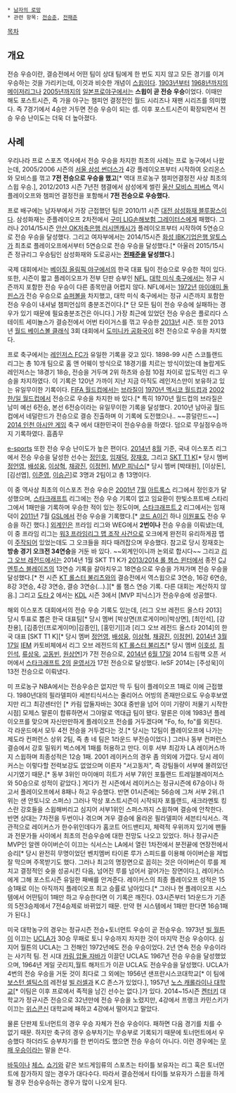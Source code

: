  * [[남자의 로망]]
 * 관련 항목: [[전승준]], [[전패준]]

[[목차]]

== 개요 ==
전승 우승이란, 결승전에서 어떤 팀이 상대 팀에게 한 번도 지지 않고 모든 경기를 이겨 우승하는 것을 가리키는데, 이것과 비슷한 개념이 [[스윕]]이다. [[1903년]]부터 [[1968년]]까지의 [[메이저리그]]나 [[2005년]]까지의 [[일본프로야구]]에서는 '''스윕이 곧 전승 우승'''이었다. 이때만 해도 포스트시즌, 즉 가을 야구는 챔피언 결정전인 월드 시리즈나 재팬 시리즈를 의미했다. 즉 7경기에서 4승만 거두면 전승 우승이 되는 셈. 이후 포스트시즌이 확장되면서 전승 우승 난이도는 더욱 더 높아졌다. 

== 사례 ==
우리나라 프로 스포츠 역사에서 전승 우승을 차지한 최초의 사례는 프로 농구에서 나왔는데, 2005/2006 시즌의 [[서울 삼성 썬더스]]가 4강 플레이오프부터 시작하여 오리온스와 모비스를 꺾고 '''7전 전승으로 우승을 했고'''[* 역대 프로농구 챔피언결정전 사상 최초의 스윕 우승.], 2012/2013 시즌 7년전 챔결에서 삼성에게 썰린 [[울산 모비스 피버스]] 역시 플레이오프와 챔피언 결정전을 포함해서 '''7전 전승으로 우승했다.'''

프로 배구에는 남자부에서 가장 근접했던 팀은 2010/11 시즌 [[대전 삼성화재 블루팡스]]이다. 삼성화재는 준플레이오프 2차전에서 [[구미 LIG손해보험 그레이터스]]에게 패했다. 그러나 2014/15시즌 [[안산 OK저축은행 러시앤캐시]]가 플레이오프부터 시작하여 5연승으로 전승 우승을 달성했다. 그리고 여자부에서는 2014/15시즌 [[화성 IBK기업은행 알토스]]가 최초로 플레이오프에서부터 5연승으로 전승 우승을 달성했다.[* 아울러 2015/15시즌 정규리그 우승팀인 삼성화재와 도로공사는 '''[[전패준]]을 달성했다.''']

국제 대회에서는 [[베이징 올림픽 야구]]에서의 한국 대표 팀이 전승으로 우승한 적이 있다. 또한, 시즌이 짧고 플레이오프가 전부 단판 승부인 [[NFL]], [[FBS|대학 미식 축구]]에서는 정규 시즌까지 포함한 전승 우승이 다른 종목만큼 어렵지 않다. NFL에서는 [[1972년]] [[마이애미 돌핀스]]가 전승 우승으로 [[슈퍼볼]]을 차지했고, 대학 미식 축구에서는 정규 시즌까지 포함한 전승 우승이 내셔널 챔피언십의 충분조건이다.[* 단 모든 팀이 전승 우승에 실패하는 경우가 있기 때문에 필요충분조건은 아니다.] 가장 최근에 있었던 전승 우승은 플로리다 스테이트 세미뇰스가 결승전에서 어번 타이거스를 꺾고 우승한 [[2013년]] 시즌. 또한 2013년 [[월드 베이스볼 클래식]] 3회 대회에서 [[도미니카 공화국]]이 8전 전승으로 우승을 차지했다.

프로 축구에서는 [[레인저스 FC]]가 유일한 기록을 갖고 있다. 1898-99 시즌 스코틀랜드 리그는 총 10개 팀으로 홈 앤 어웨이 방식으로 18경기를 치르는 방식이었는데 놀랍게도 레인저스는 18경기 18승, 전승을 거두며 2위 하츠와 승점 10점 차이로 압도적인 리그 우승을 차지하였다. 이 기록은 120년 가까이 지난 지금 아직도 레인저스만이 보유하고 있는 유일무이한 기록이다. [[FIFA 월드컵]]에서는 [[브라질 축구 국가대표팀|브라질]]이 [[1970 FIFA 월드컵 멕시코|1970년 멕시코 월드컵]]과 [[2002 FIFA 월드컵 한국/일본|2002 한/일 월드컵]]에서 전승으로 우승을 차지한 바 있다.[* 특히 1970년 월드컵의 브라질은 남미 예선 6전승, 본선 6전승이라는 유일무이한 기록을 달성했다. 2010년 남아공 월드컵에서 네덜란드가 전승으로 결승 진출하며 이 기록에 도전했으나.. ~~콩덜란드~~] [[2014 인천 아시안 게임]] 축구 에서 대한민국이 전승우승을 하였다. 덤으로 무실점우승까지 기록하였다. 흠좀무

[[e-sports]] 또한 전승 우승 난이도가 높은 편이다. [[2014년]] [[8월]] 기준, 국내 이스포츠 리그에서 전승 우승을 달성한 선수는 [[정인호]], [[임재덕]], [[장재호]], 그리고 [[SKT T1 K]][* 당시 멤버 [[정언영]], [[배성웅]], [[이상혁(프로게이머)|이상혁]], [[채광진]], [[이정현(프로게이머)|이정현]]], [[MVP(프로게임단)#S-5.2|MVP 피닉스]][* 당시 멤버 [박태원], [이상돈], [김선엽], [[이준영(프로게이머)|이준영]], [[이승곤(프로게이머)|이승곤]]]로 3명과 2팀이고 총 13명이다.

이 중 역사상 최초의 이스포츠 전승 우승은 [[2001년]] [[7월]] [[아트록스]] 리그에서 정인호가 달성했으며, [[스타크래프트]] 리그에는 전승 우승 기록이 없고 임요환이 한빛소프트배 스타리그에서 1패만을 기록하며 우승한 적이 있는 정도이며, [[스타크래프트 2]] 리그에서는 임재덕이 [[2011년]] 7월 [[GSL]]에서 전승 우승을 기록했다.[* [[코드 A]]이긴 하나 [[이원표]]도 전승 우승을 하긴 했다.] [[장재호|외계인]]은 프라임 리그와 WEG에서 '''2번이나''' 전승 우승을 이뤄냈는데, 이 중 프라임 리그는 [[워3 프라임리그 맵 조작 사건]]으로 오크에게 완전히 유리하게끔 맵이 [[주작]]되어 있었는데도 그 오크들을 죄다 때려잡으며 우승했다. 참고로 당시 장재호는 '''방송 경기 오크전 34연승'''을 거둔 바 있다. ~~외계인이니까 논외로 합시다~~ 그리고 [[리그 오브 레전드]]에서는 2014년 1월 SKT T1 K가 [[PANDORA TV Champions Winter 2013-2014|2013/2014 롤 챔스 윈터]]에서 종전 [[CJ 엔투스 블레이즈]]의 13연승 기록을 갈아치우고 18연승으로 우승을 가져가며 전승 우승을 달성했다.[* 전 시즌 [[KT 롤스터 불리츠]]와의 결승전에서 역스윕으로 3연승, 16강 6연승, 8강 3연승, 4강 3연승, 결승 3연승(...).][* 롤 챔스 연승 기록. 다른 대회는 계산하지 않음.] 그리고 [[도타 2]] 에서는 [[KDL]] 시즌 3에서 [MVP 피닉스]가 전승우승에 성공했다.

해외 이스포츠 대회에서의 전승 우승 기록도 있는데, [리그 오브 레전드 올스타 2013] 당시 투표로 뽑은 한국 대표팀[* 당시 멤버 [박상면(프로게이머)|박상면], [최인석], [강찬용], [김종인(프로게이머)|김종인], [홍민기]]과 [리그 오브 레전드 올스타 2014]의 한국 대표 [SKT T1 K][* 당시 멤버 [[정언영]], [[배성웅]], [[이상혁(프로게이머)|이상혁]], [[채광진]], [[이정현(프로게이머)|이정현]]], [[2014년]] [[3월 17일]] [[IEM]] 카토비체에서 리그 오브 레전드의 [[KT 롤스터 불리츠]][* 당시 멤버 [[이호성(프로게이머)|이호성]], [[최인석]], [[류상욱]], [[고동빈]], [[원상연]]]가 7전 전승으로, [[2014년]] [[6월 17일]] 2014 드림핵 오픈 서머에서 [[스타크래프트 2]]의 [[윤영서]]가 17전 전승으로 달성했다. IeSF 2014는 [주성욱]이 13전 전승으로 이뤄냈다.

미 프로농구 NBA에서는 전승우승은 없지만 딱 두 팀이 플레이오프 1패로 이에 근접했다. 1980년대의 필라델피아 세븐티식서스는 줄리어스 어빙의 존재만으로도 우승후보였지만 리그 최강센터인 [* 카림 압둘자바는 30대 중반을 넘어 이미 기량이 저물기 시작한 시점] 모제스 말론이 합류하면서 그야말로 역대급 팀이 됐다. 말론은 이에 1983년 플레이오프를 맞으며 자신만만하게 플레이오프 전승를 거두겠다며 "Fo, fo, fo"를 외친다. 각 라운드에서 모두 4전 전승을 거두겠다는 것.[* 당시는 12팀이 플레이오프에 나가는 제도라 컨퍼런스 상위 2팀, 즉 총 네 팀은 1라운드 부전승이었다.] 그러나 동부 컨퍼런스 결승에서 강호 밀워키 벅스에게 1패를 허용하고 만다. 이후 서부 최강자 LA 레이커스까지 스윕하며 최종성적은 12승 1패.
2001 레이커스의 경우 좀 의외에 가깝다. 당시 레이커스는 이렇다할 전력보강도 없었으며 이른자 "서고동저", 즉 강팀들이 서부에 몰려있던 시기였기 때문.[* 동부 3위인 마이애미 히트가 서부 7위인 포틀랜드 트레일블레이저스와 50승으로 성적이 같았다.] 게다가 전 시즌에서 레이커스는 정규시즌에 67승이나 하고서 플레이오프에서 8패나 하고 우승했다. 반면 01시즌에는 56승에 그쳐 서부 2위.(1위는 샌 안토니오 스퍼스)
그러나 막상 포스트시즌이 시작되자 포틀랜드, 새크라멘토 킹스란 강호들을 스윕해버리고 심지어 서부1위인 스퍼스까지 스윕하며 결승에 안착한다. 반면 상대는 7차전을 두번이나 겪으며 겨우 결승에 올라온 필라델피아 세븐티식서스. 객관적으로 레이커스가 한수위인데다가 홈코트 어드밴티지, 체력적 우위까지 있기에 팬들과 전문가들 사이에서 최초의 전승우승에 대한 전망도 나오고 있었다. 허나 정규시즌 MVP인 알렌 아이버슨이 이끄는 식서스는 LA에서 열린 1차전에서 분전끝에 연장전에서 승리[* 당시 완전히 무명이었던 벤치멤버 타이론 루가 스피드를 이용해 아이버슨을 제법 잘 막으며 주목받기도 했다. 그러나 최고의 명장면으로 꼽히는 것은 아이버슨이 루를 제치고 결정적인 슛을 성공시킨 다음, 넘어진 루를 넘어서 걸어가는 장면이다.], 레이커스에게 그해 포스트시즌 유일한 패배를 안겨준다. 레이커스의 최종 플레이오프 성적은 15승1패로 이는 아직까지 플레이오프 최고 승률로 남아있다.[* 그러나 현 플레이오프 시스템에서 어떤팀이 1패만 하고 우승한다면 이 기록은 깨진다. 03시즌부터 1라운드가 기존의 5전3승제에서 7전4승제로 바뀌었기 때문. 만약 현 시스템에서 1패만 한다면 16승1패가 된다.]

미국 대학농구의 경우는 정규시즌 전승+토너먼트 우승이 곧 전승우승. 1973년 [[빌 월튼]]이 이끄는 [[UCLA]]가 30승 무패로 토니 우승까지 차지한 것이 마지막 전승 우승이다. 심지어 월튼의 UCLA는 그 전해인 1972년에도 전승 우승이었다. 2년 연속 전승 우승이라는 사기적 팀. 전 시대 [[카림 압둘 자바]]가 이끌던 UCLA도 1967년 전승 우승을 달성했었으며, 1964년 게일 굿리지,월트 해저드가 이끈 UCLA도 전승우승을 달성했다. UCLA가 4번의 전승 우승을 거둔 것이 최다로 그 외에는 1956년 샌프란시스코대학교[* 이 팀에 [[보스턴 셀틱스]]의 레전설 [[빌 러셀]]과 K.C 존스가 있었다.], 1957년 [[노스 캐롤라이나 대학교]][* 이팀은 이후 프로에서 족적을 남긴 선수는 없다.]가 있다. 2014~15시즌 [[켄터키]] 대학교가 정규시즌 전승으로 32년만에 전승 우승을 노렸지만, 4강에서 프랭크 카민스키가 이끄는 [[위스콘신]] 대학교에 패하고 4강에서 떨어지고 말았다.

물론 단판제 토너먼트의 경우 우승 자체가 전승 우승이다. 패하면 다음 경기를 치를 수 없기 때문. 하지만 축구의 경우 승부차기는 무승부로 기록되기 때문에 토너먼트에서 우승했다 하더라도 승부차기를 한 번이라도 했으면 전승 우승이 아니다. 이런 경우에는 [[무패 우승]]이라는 말을 쓴다.

[[바둑]]이나 [[체스]], [[쇼기]]와 같은 보드게임류의 스포츠는 타이틀 보유자는 리그 혹은 토너먼트에 참가하지 않는 경우가 대다수다. 따라서 결승전에서 타이틀 보유자가 스윕을 하게 될 경우 전승우승하는 경우가 많이 나오게 된다.
